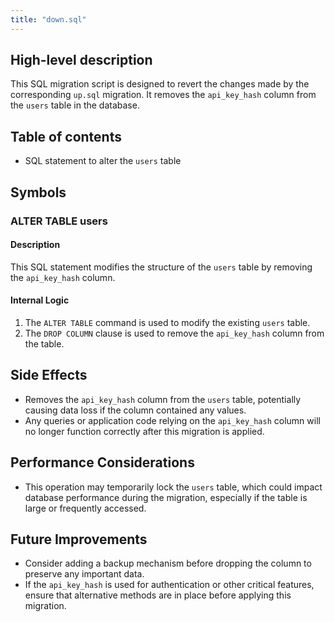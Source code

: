 ```yaml
---
title: "down.sql"
---
```


## High-level description
This SQL migration script is designed to revert the changes made by the corresponding `up.sql` migration. It removes the `api_key_hash` column from the `users` table in the database.

## Table of contents
- SQL statement to alter the `users` table

## Symbols

### ALTER TABLE users
#### Description
This SQL statement modifies the structure of the `users` table by removing the `api_key_hash` column.

#### Internal Logic
1. The `ALTER TABLE` command is used to modify the existing `users` table.
2. The `DROP COLUMN` clause is used to remove the `api_key_hash` column from the table.

## Side Effects
- Removes the `api_key_hash` column from the `users` table, potentially causing data loss if the column contained any values.
- Any queries or application code relying on the `api_key_hash` column will no longer function correctly after this migration is applied.

## Performance Considerations
- This operation may temporarily lock the `users` table, which could impact database performance during the migration, especially if the table is large or frequently accessed.

## Future Improvements
- Consider adding a backup mechanism before dropping the column to preserve any important data.
- If the `api_key_hash` is used for authentication or other critical features, ensure that alternative methods are in place before applying this migration.